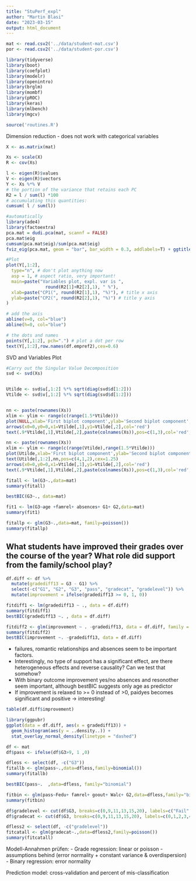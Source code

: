 ```yaml
---
title: "StuPerf_expl"
author: "Martin Blasi"
date: "2023-03-15"
output: html_document
---
```

```r

mat <- read.csv2('../data/student-mat.csv')
por <- read.csv2('../data/student-por.csv')
```

```r
library(tidyverse)
library(boot)
library(coefplot)
library(modelr)
library(openintro)
library(brglm)
library(mombf)
library(pROC)
library(keras)
library(mlbench)
library(mgcv)

```

```r
source('routines.R')
```

Dimension reduction - does not work with categorical variables
```r
X <- as.matrix(mat)

Xs <- scale(X)
R <- cov(Xs)
```

```r
l <- eigen(R)$values
V <- eigen(R)$vectors
Y <- Xs %*% V
# the portion of the variance that retains each PC
R2 = l / sum(l) *100
# accumulating this quantities:
cumsum( l / sum(l))

#automatically
library(ade4)
library(factoextra)
pca.mat = dudi.pca(mat, scannf = FALSE)
pca.mat$eig
cumsum(pca.mat$eig)/sum(pca.mat$eig)
fviz_eig(pca.mat, geom = "bar", bar_width = 0.3, addlabels=T) + ggtitle("")
```

```r
#Plot
plot(Y[,1:2],
  type="n", # don't plot anything now
  asp = 1, # aspect ratio, very important!
  main=paste("Variables plot, expl. var is ",
               round(R2[1]+R2[2],1), " %"),
  xlab=paste("CP1(", round(R2[1],1), "%)"), # title x axis
  ylab=paste("CP2(", round(R2[2],1), "%)") # title y axis
)

# add the axis
abline(v=0, col="blue")
abline(h=0, col="blue")

# the dots and names
points(Y[,1:2], pch=".") # plot a dot per row
text(Y[,1:2],row.names(df.empref2),cex=0.6)
```

SVD and Variables Plot
```r
#Carry out the Singular Value Decomposition
svd <- svd(Xs)


Utilde <- svd$u[,1:2] %*% sqrt(diag(svd$d[1:2]))
Vtilde <- svd$v[,1:2] %*% sqrt(diag(svd$d[1:2]))


nn <- paste(rownames(Xs))
xlim <- ylim <- range(c(range(1.5*Vtilde)))
plot(NULL,xlab='First biplot component',ylab='Second biplot component',xlim=xlim,ylim=ylim,cex.lab=1.25)
arrows(x0=0,y0=0,x1=Vtilde[,1],y1=Vtilde[,2],col='red')
text(.9*Vtilde[,1],Vtilde[,2],paste(colnames(Xs)),pos=c(1,3),col='red',cex=1.25)
```

```r
nn <- paste(rownames(Xs))
xlim <- ylim <- range(c(range(Vtilde),range(1.5*Vtilde)))
plot(Utilde,xlab='First biplot component',ylab='Second biplot component',xlim=xlim,ylim=ylim,cex.lab=1.25)
text(Utilde[,1:2],nn,pos=c(4,1,2),cex=1.25)
arrows(x0=0,y0=0,x1=Vtilde[,1],y1=Vtilde[,2],col='red')
text(.9*Vtilde[,1],Vtilde[,2],paste(colnames(Xs)),pos=c(1,3),col='red',cex=1.25)

```

```r
fitall <- lm(G3~.,data=mat)
summary(fitall)
```

```r
bestBIC(G3~., data=mat)
```

```r
fit1 <- lm(G3~age +famrel+ absences+ G1+ G2,data=mat)
summary(fit1)
```

```r
fitallp <- glm(G3~.,data=mat, family=poisson())
summary(fitallp)
```

## What students have improved their grades over the course of the year? What role did support from the family/school play?

```r
df.diff <- df %>% 
  mutate(gradediff13 = G3 - G1) %>% 
  select(-c("G1", "G2", "G3", "pass", "gradecat", "gradelevel")) %>% 
  mutate(improvement = ifelse(gradediff13 >= 0, 1, 0))

fitdiff1 <- lm(gradediff13 ~ ., data = df.diff)
summary(fitdiff1)
bestBIC(gradediff13 ~. , data = df.diff)

fitdiff2 <- glm(improvement ~ . -gradediff13, data = df.diff, family = "binomial")
summary(fitdiff2)
bestBIC(improvement ~. -gradediff13, data = df.diff)

```
- failures,  romantic relationships and absences seem to be important factors.
- Interestingly, no type of support has a significant effect, are there heterogeneous effects and reverse causality? Can we test that somehow?
- With binary outcome improvement yes/no absences and resonother seem important, although bestBIC suggests only age as predictor
- If improvement is relaxed to >= 0 instead of >0, paidyes becomes significant and positive -> interesting!
```r
table(df.diff$improvement)

library(ggpubr)
ggplot(data = df.diff, aes(x = gradediff13)) + 
  geom_histogram(aes(y = ..density..)) + 
  stat_overlay_normal_density(linetype = "dashed")
```



```r
df <- mat
df$pass <- ifelse(df$G3>9, 1 ,0)
```

```r
dfless <- select(df, -c("G3"))
fitallb <- glm(pass~.,data=dfless,family=binomial())
summary(fitallb)
```

```r
bestBIC(pass~.  ,data=dfless, family="binomial")
```

```r
fitbin <- glm(pass~Fedu+ famrel+ goout+ Walc+ G2,data=dfless,family="binomial")
summary(fitbin)
```

```r
df$gradelevel <- cut(df$G3, breaks=c(0,9,11,13,15,20), labels=c("Fail", "Sufficient", "Satisfactory", "Good", "Excellent"))
df$gradecat <- cut(df$G3, breaks=c(0,9,11,13,15,20), labels=c(0,1,2,3,4))
```

```r
dfless2 <- select(df, -c("gradelevel"))
fitcatall <- glm(gradecat~.,data=dfless2,family=poisson())
summary(fitcatall)
```

Modell-Annahmen prüfen:
- Grade regression: linear or poisson - assumptions behind (error normality + constant variance & overdispersion)
- Binary regression: error normality

Prediction model: cross-validation and percent of mis-classification